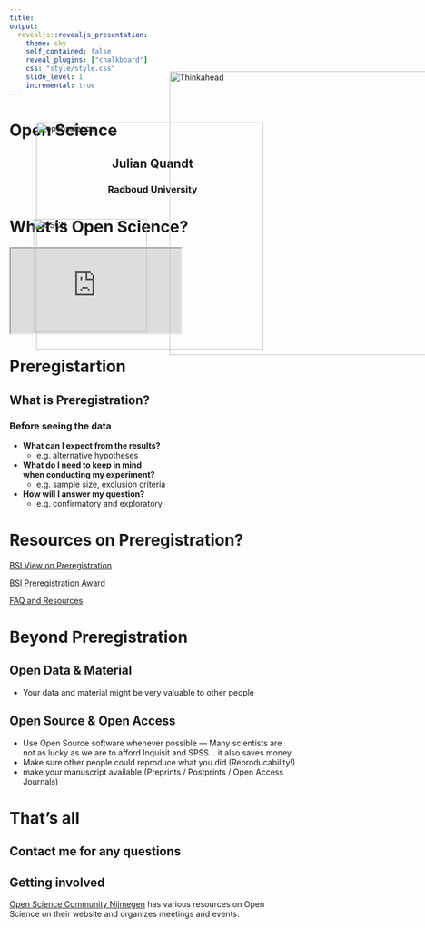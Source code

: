 ```yaml
---
title: 
output: 
  revealjs::revealjs_presentation:
    theme: sky
    self_contained: false
    reveal_plugins: ["chalkboard"]
    css: "style/style.css"
    slide_level: 1
    incremental: true
---
```



# Open Science {data-background-image="style/bsi_header.jpg" data-background-position="top left"}
## Julian Quandt {style="text-align: center"}
### Radboud University {style="text-align: center"}

 <img src="assets/openscience.png" alt="openscience" style="width:auto;height:400px !important; position:fixed; left:275px; top:270px; max-height:none; border:none; box-shadow:none">

# What is Open Science?

<div id="my-div">
<iframe src="https://presenter.ahaslides.com/share/1600955324760-6hmglpp7iz?presenting=true" id="my-iframe" scrolling="no"></iframe>
</div>


# Preregistartion

## What is Preregistration? 

 <img src="assets/think_ahead.jpg" alt="Thinkahead" style="width:auto;height:500px !important; position:fixed; top:180px; right:-50px; max-height:none; border:none">


### Before seeing the data {.element class="fragment"}


* __What can I expect from the results?__
  * e.g. alternative hypotheses
* __What do I need to keep in mind <br> when conducting my experiment?__
  * e.g. sample size, exclusion criteria
* __How will I answer my question?__
  * e.g. confirmatory and exploratory


# Resources on Preregistration?

[BSI View on Preregistration](https://www.ru.nl/bsi/research/preregistration/preregistration/)

[BSI Preregistration Award](https://www.ru.nl/bsi/research/preregistration/preregistration-award/)

[FAQ and Resources](https://www.ru.nl/bsi/research/preregistration/faq-resources/)


# Beyond Preregistration

## Open Data & Material {.element class="fragment" data-fragment-index="0"}

<ul>
<li class="fragment" data-fragment-index="1">Your data and material might be very valuable to other people</li>
</ul>

<h2 class="element fragment" data-fragment-index="2" id="open-source-open-access">Open Source &amp; Open Access</h2>

<ul>
  <li class="fragment" data-fragment-index="3">Use Open Source software whenever possible — Many scientists are not as lucky as we are to afford Inquisit and SPSS… it also saves money</li>
  <li class="fragment" data-fragment-index="3">Make sure other people could reproduce what you did (Reproducability!)</li>
  <li class="fragment" data-fragment-index="3">make your manuscript available (Preprints / Postprints / Open Access Journals)</li>
</ul>


# That's all

## Contact me for any questions

## Getting involved

[Open Science Community Nijmegen](https://openscience-nijmegen.nl/) has various resources on Open Science on their website and organizes meetings and events.
 <img src="assets/OSCNlogo.png" alt="OSCN" style="width:auto;height:200px !important; position:fixed; left:270px; top:440px; max-height:none; border:none">
